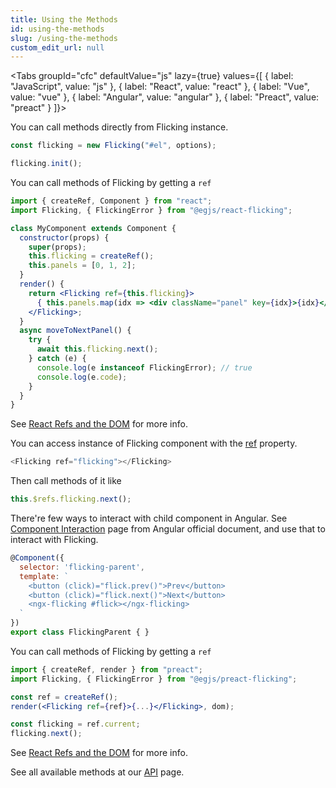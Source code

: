 ```yaml
---
title: Using the Methods
id: using-the-methods
slug: /using-the-methods
custom_edit_url: null
---
```



<Tabs
  groupId="cfc"
  defaultValue="js"
  lazy={true}
  values={[
    { label: "JavaScript", value: "js" },
    { label: "React", value: "react" },
    { label: "Vue", value: "vue" },
    { label: "Angular", value: "angular" },
    { label: "Preact", value: "preact" }
  ]}>
  <TabItem value="js">

You can call methods directly from Flicking instance.

```js
const flicking = new Flicking("#el", options);

flicking.init();
```

  </TabItem>
  <TabItem value="react">

You can call methods of Flicking by getting a `ref`

```jsx
import { createRef, Component } from "react";
import Flicking, { FlickingError } from "@egjs/react-flicking";

class MyComponent extends Component {
  constructor(props) {
    super(props);
    this.flicking = createRef();
    this.panels = [0, 1, 2];
  }
  render() {
    return <Flicking ref={this.flicking}>
      { this.panels.map(idx => <div className="panel" key={idx}>{idx}</div>) }
    </Flicking>;
  }
  async moveToNextPanel() {
    try {
      await this.flicking.next();
    } catch (e) {
      console.log(e instanceof FlickingError); // true
      console.log(e.code);
    }
  }
}
```

See [React Refs and the DOM](https://reactjs.org/docs/refs-and-the-dom.html) for more info.

  </TabItem>
  <TabItem value="vue">

You can access instance of Flicking component with the [ref](https://vuejs.org/v2/guide/components-edge-cases.html#Accessing-Child-Component-Instances-amp-Child-Elements) property.

```js
<Flicking ref="flicking"></Flicking>
```

Then call methods of it like
```js
this.$refs.flicking.next();
```

  </TabItem>
  <TabItem value="angular">

There're few ways to interact with child component in Angular.
See [Component Interaction](https://angular.io/guide/component-interaction#parent-interacts-with-child-via-local-variable) page from Angular official document, and use that to interact with Flicking.

```js
@Component({
  selector: 'flicking-parent',
  template: `
    <button (click)="flick.prev()">Prev</button>
    <button (click)="flick.next()">Next</button>
    <ngx-flicking #flick></ngx-flicking>
  `
})
export class FlickingParent { }
```

  </TabItem>
  <TabItem value="preact">

You can call methods of Flicking by getting a `ref`

```jsx
import { createRef, render } from "preact";
import Flicking, { FlickingError } from "@egjs/preact-flicking";

const ref = createRef();
render(<Flicking ref={ref}>{...}</Flicking>, dom);

const flicking = ref.current;
flicking.next();
```

See [React Refs and the DOM](https://reactjs.org/docs/refs-and-the-dom.html) for more info.

  </TabItem>
</Tabs>

See all available methods at our [API](api/Flicking#methods) page.
